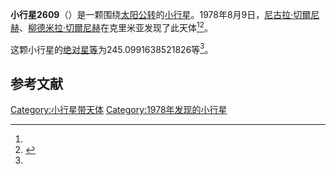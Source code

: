 {{Infobox planet
| bgcolour = #FFFFC0
| name = 2609 Kiril-Metodi
| symbol = 
| image = 
| caption = 
| discovery = yes
| discovery_ref = 
| discoverer = [[尼古拉·切爾尼赫|尼古拉·切爾尼赫]]、[[柳德米拉·切爾尼赫|柳德米拉·切爾尼赫]]
| discovery_site = [[克里米亚|克里米亚]] 
| discovered = 1978年8月9日
| designations = yes
| mp_name = 
| named_after = 
| alt_names = 1978 PB4/ 1934 EG / 1947 BJ
| mp_category = [[主带小行星|主带小行星]]
| orbit_ref = <ref name="a">[http://ssd.jpl.nasa.gov/sbdb.cgi?sstr=2609 2609 Kiril-Metodi] {{Wayback|url=http://ssd.jpl.nasa.gov/sbdb.cgi?sstr=2609 |date=20140823214643 }}，小行星數據庫瀏覽器（JPL Small-Body Database Browser）－[[美国国家航空航天局|美国国家航空航天局]]喷气推进实验室</ref>
| epoch = 2456400.5 (2013年4月18日更新)
| aphelion = {{convert|2.415285174286032|AU|km|3|abbr=on|lk=out}}
| perihelion = {{convert|2.027692250172237|AU|km|3|abbr=on}}
| semimajor = {{convert|2.221488712229135|AU|km|3|abbr=on}}
| eccentricity = 0.087237203
| period = 1209.385043 [[日|日]]<br />3.31[[儒略年|儒略年]]
| avg_speed = 
| inclination = 5.718444242690262
| asc_node = 303.8895841319858
| mean_anomaly = 
| arg_peri = 245.0991638521826
| satellites = 
| physical_characteristics = yes
| dimensions = 
| mass = 
| density = 
| surface_grav = 
| escape_velocity = 
| sidereal_day = 
| axial_tilt = 
| pole_ecliptic_lat = 
| pole_ecliptic_lon = 
| albedo = 
| temperatures= 
| temp_name1 = 
| mean_temp_1 = 
| max_temp_1 = 
| temp_name2 = 
| max_temp_2 = 
| spectral_type = 
| abs_magnitude = 245.0991638521826
}}

'''小行星2609'''（{{lang-en|2609 Kiril-Metodi}}）是一颗围绕[[太阳|太阳]][[公转|公转]]的[[小行星|小行星]]。1978年8月9日，[[尼古拉·切爾尼赫|尼古拉·切爾尼赫]]、[[柳德米拉·切爾尼赫|柳德米拉·切爾尼赫]]在克里米亚发现了此天体<ref name="a" /><ref>{{cite news|title=小行星列表|url=http://cfa-www.harvard.edu/iau/lists/NumberedMPs.txt|accessdate=2013-07-08|newspaper=哈佛大学|archive-date=2008-05-17|archive-url=https://web.archive.org/web/20080517010638/http://cfa-www.harvard.edu/iau/lists/NumberedMPs.txt|dead-url=no}}</ref>。

这颗小行星的[[绝对星等|绝对星等]]为245.0991638521826等<ref name="a" />。

==参考文献==
{{reflist}}
{{Minor Planet Number|[[小行星2608|小行星2608]]|[[小行星2610|小行星2610]]}}

{{小天体}}

[[Category:小行星带天体|Category:小行星带天体]]
[[Category:1978年发现的小行星|Category:1978年发现的小行星]]

{{asteroid-stub}}